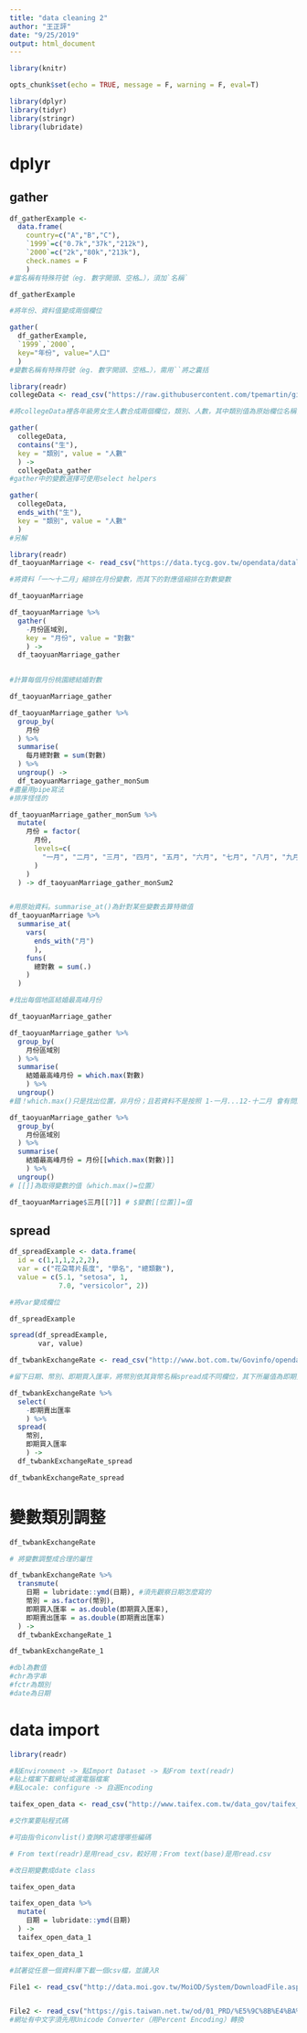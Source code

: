 ```yaml
---
title: "data cleaning 2"
author: "王正評"
date: "9/25/2019"
output: html_document
---
```


```r

library(knitr)

opts_chunk$set(echo = TRUE, message = F, warning = F, eval=T)

```

```r

library(dplyr)
library(tidyr)
library(stringr)
library(lubridate)

```



# dplyr


## gather

```r

df_gatherExample <- 
  data.frame(
    country=c("A","B","C"), 
    `1999`=c("0.7k","37k","212k"), 
    `2000`=c("2k","80k","213k"), 
    check.names = F
    )
#當名稱有特殊符號（eg. 數字開頭、空格…），須加`名稱`

```

```r

df_gatherExample

#將年份、資料值變成兩個欄位

gather(
  df_gatherExample, 
  `1999`,`2000`, 
  key="年份", value="人口"
  ) 
#變數名稱有特殊符號（eg. 數字開頭、空格…），需用``將之囊括

```

```r

library(readr)
collegeData <- read_csv("https://raw.githubusercontent.com/tpemartin/github-data/master/103_student.csv")

```

```r

#將collegeData裡各年級男女生人數合成兩個欄位，類別、人數，其中類別值為原始欄位名稱，而人數則為對應人數

gather(
  collegeData, 
  contains("生"), 
  key = "類別", value = "人數"
  ) ->
  collegeData_gather
#gather中的變數選擇可使用select helpers

gather(
  collegeData, 
  ends_with("生"), 
  key = "類別", value = "人數"
  )
#另解

```

```r

library(readr)
df_taoyuanMarriage <- read_csv("https://data.tycg.gov.tw/opendata/datalist/datasetMeta/download?id=f95d1a33-ec56-44c5-a9ec-3afba8157e39&rid=fd2070ef-7431-4f9c-bc3a-82d7bfbcd2fb")

```

```r

#將資料「一～十二月」縮排在月份變數，而其下的對應值縮排在對數變數

df_taoyuanMarriage

df_taoyuanMarriage %>% 
  gather(
    -月份區域別, 
    key = "月份", value = "對數"
    ) -> 
  df_taoyuanMarriage_gather
  
```

```r

#計算每個月份桃園總結婚對數

df_taoyuanMarriage_gather

df_taoyuanMarriage_gather %>% 
  group_by(
    月份
  ) %>%
  summarise(
    每月總對數 = sum(對數)
  ) %>%
  ungroup() ->
  df_taoyuanMarriage_gather_monSum
#盡量用pipe寫法
#排序怪怪的

df_taoyuanMarriage_gather_monSum %>% 
  mutate(
    月份 = factor(
      月份, 
      levels=c(
        "一月", "二月", "三月", "四月", "五月", "六月", "七月", "八月", "九月", "十月", "十一月", "十二月"
      )
    )
  ) -> df_taoyuanMarriage_gather_monSum2


#用原始資料。summarise_at()為針對某些變數去算特徵值
df_taoyuanMarriage %>%
  summarise_at(
    vars(
      ends_with("月")
      ),  
    funs(
      總對數 = sum(.)
    )
  )

```

```r

#找出每個地區結婚最高峰月份

df_taoyuanMarriage_gather

df_taoyuanMarriage_gather %>% 
  group_by(
    月份區域別
  ) %>%
  summarise(
    結婚最高峰月份 = which.max(對數)
    ) %>%
  ungroup()
#錯！which.max()只是找出位置，非月份；且若資料不是按照 1-一月...12-十二月 會有問題

df_taoyuanMarriage_gather %>% 
  group_by(
    月份區域別
  ) %>%
  summarise(
    結婚最高峰月份 = 月份[[which.max(對數)]]
    ) %>%
  ungroup()
# [[]]為取得變數的值（which.max()=位置）

df_taoyuanMarriage$三月[[7]] # $變數[[位置]]=值

```


## spread

```r

df_spreadExample <- data.frame(
  id = c(1,1,1,2,2,2),
  var = c("花朶萼片長度", "學名", "總類數"),
  value = c(5.1, "setosa", 1, 
            7.0, "versicolor", 2))

```

```r

#將var變成欄位

df_spreadExample

spread(df_spreadExample, 
       var, value)

```

```r

df_twbankExchangeRate <- read_csv("http://www.bot.com.tw/Govinfo/opendata/csv/151/20180101-20181231-FXCRT.csv")

```

```r

#留下日期、幣別、即期買入匯率，將幣別依其貨幣名稱spread成不同欄位，其下所屬值為即期買入匯率

df_twbankExchangeRate %>%
  select(
    -即期賣出匯率
    ) %>%
  spread(
    幣別, 
    即期買入匯率
    ) ->
  df_twbankExchangeRate_spread

df_twbankExchangeRate_spread

```



# 變數類別調整


```r

df_twbankExchangeRate

# 將變數調整成合理的屬性

df_twbankExchangeRate %>%
  transmute(
    日期 = lubridate::ymd(日期), #須先觀察日期怎麼寫的
    幣別 = as.factor(幣別), 
    即期買入匯率 = as.double(即期買入匯率), 
    即期賣出匯率 = as.double(即期賣出匯率)
  ) -> 
  df_twbankExchangeRate_1

df_twbankExchangeRate_1

#dbl為數值
#chr為字串
#fctr為類別
#date為日期

```


# data import 


```r

library(readr)

```

```r

#點Environment -> 點Import Dataset -> 點From text(readr) 
#貼上檔案下載網址或選電腦檔案
#點Locale: configure -> 自選Encoding

taifex_open_data <- read_csv("http://www.taifex.com.tw/data_gov/taifex_open_data.asp?data_name=DailyForeignExchangeRates",locale = locale(encoding = "BIG5"))

#交作業要貼程式碼

#可由指令iconvlist()查詢R可處理哪些編碼

# From text(readr)是用read_csv，較好用；From text(base)是用read.csv

```

```r

#改日期變數成date class

taifex_open_data

taifex_open_data %>%
  mutate(
    日期 = lubridate::ymd(日期)
  ) ->
  taifex_open_data_1

taifex_open_data_1

```

```r

#試著從任意一個資料庫下載一個csv檔，並讀入R

File1 <- read_csv("http://data.moi.gov.tw/MoiOD/System/DownloadFile.aspx?DATA=131574B0-82E4-452B-BF40-C76FAA930312",locale = locale(encoding = "BIG5"))


File2 <- read_csv("https://gis.taiwan.net.tw/od/01_PRD/%E5%9C%8B%E4%BA%BA%E5%87%BA%E5%9C%8B%E6%97%85%E9%81%8A%E9%87%8D%E8%A6%81%E6%8C%87%E6%A8%99%E7%B5%B1%E8%A8%88%E8%A1%A8.csv",locale = locale(encoding = "BIG5"))
#網址有中文字須先用Unicode Converter（用Percent Encoding）轉換


```

